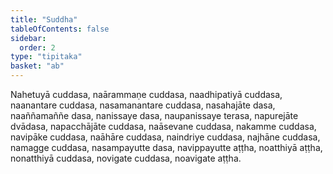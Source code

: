 ```yaml
---
title: "Suddha"
tableOfContents: false
sidebar:
  order: 2
type: "tipitaka"
basket: "ab"
---
```



<DynamicBreadcrumb />

<Division number="35">

<Paragraph number="2927">
Nahetuyā cuddasa, naārammaṇe cuddasa, naadhipatiyā cuddasa, naanantare cuddasa, nasamanantare cuddasa, nasahajāte dasa, naaññamaññe dasa, nanissaye dasa, naupanissaye terasa, napurejāte dvādasa, napacchājāte cuddasa, naāsevane cuddasa, nakamme cuddasa, navipāke cuddasa, naāhāre cuddasa, naindriye cuddasa, najhāne cuddasa, namagge cuddasa, nasampayutte dasa, navippayutte aṭṭha, noatthiyā aṭṭha, nonatthiyā cuddasa, novigate cuddasa, noavigate aṭṭha.
</Paragraph>
</Division>